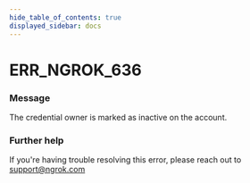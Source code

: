 ```yaml
---
hide_table_of_contents: true
displayed_sidebar: docs
---
```



# ERR_NGROK_636

### Message
The credential owner is marked as inactive on the account.

<ErrorDetails error='err_ngrok_636' />


### Further help
If you're having trouble resolving this error, please reach out to [support@ngrok.com](mailto:support@ngrok.com?subject=Help%20with%20ERR_NGROK_636)

